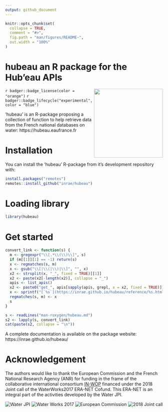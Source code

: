 ```yaml
---
output: github_document
---
```


<!-- README.md is generated from README.Rmd. Please edit that file -->

```r
knitr::opts_chunk$set(
  collapse = TRUE,
  comment = "#>",
  fig.path = "man/figures/README-",
  out.width = "100%"
)
```

# hubeau an R package for the Hub'eau APIs

<img src="man/figures/logo.png" style="float: right; height: 220px;"/>

<!-- badges: start -->
`r badger::badge_license(color = "orange")`
`r badger::badge_lifecycle("experimental", color = "blue")`
<!-- badges: end -->

'hubeau' is an R-package proposing a collection of function to help retrieve data from the French national databases on water: https://hubeau.eaufrance.fr

# Installation

You can install the 'hubeau' R-package from it's development repository with:

``` r
install.packages("remotes")
remotes::install_github("inrae/hubeau")
```

# Loading library

```r
library(hubeau)
```

# Get started

```r
convert_link <- function(s) {
  m <- gregexpr("\\[.*\\(\\)\\]", s)
  if (m[[1]][1] == -1) return(s)
  x <- regmatches(s, m)
  x <- gsub("\\[|\\(|\\)|\\]", "", x)
  x2 <- strsplit(x, "_", fixed = TRUE)[[1]]
  x2 <- paste(x2[-length(x2)], collapse = "_")
  apis <- list_apis()
  x2 <- paste0("get_", apis[sapply(apis, grepl, x = x2, fixed = TRUE)])
  x <- sprintf("[`%s`](https://inrae.github.io/hubeau/reference/%s.html)", x, x2)
  regmatches(s, m) <- x
  s
}

s <- readLines("man-roxygen/hubeau.md")
s2 <- lapply(s, convert_link)
cat(paste(s2, collapse = "\n"))
```

A complete documentation is available on the package website: https://inrae.github.io/hubeau/

# Acknowledgement

The authors would like to thank the European Commission and the French National Research Agency (ANR) for funding in the frame of the collaborative  international consortium [IN-WOP](http://www.waterjpi.eu/joint-calls/joint-call-2018-waterworks-2017/booklet/in-wop) financed under the 2018 Joint call of the WaterWorks2017 ERA-NET Cofund. This ERA-NET is an integral part of the activities developed by the Water JPI.

<div style="display: flex; justify-content: space-between;">![Water JPI](man/figures/logo_water_jpi.png) ![Water Works 2017](man/figures/logo_water_works_2017.png) ![European Commission](man/figures/logo_european_commission.jpg) ![2018 Joint call](man/figures/logo_2018_joint_call.png)</div>
